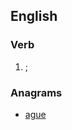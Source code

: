 {{also|Gaue}}
==English==

===Verb===
{{head|en}}

# {{en-simple past of|giue|nodot=1}}; {{obsolete spelling of|gave|lang=en|nocap=1}}

===Anagrams===
* [[ague#English|ague]]
